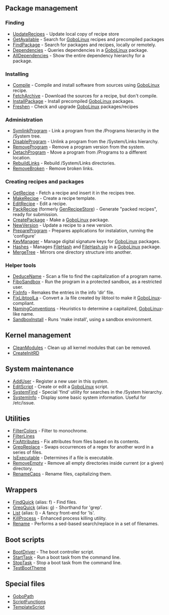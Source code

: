 
==  Package management ==

=== Finding ===
* [[UpdateRecipes]] - Update local copy of recipe store
* [[GetAvailable]]   - Search for [[GoboLinux]] recipes and precompiled packages
* [[FindPackage]] - Search for packages and recipes, locally or remotely.
* [[Dependencies]] - Queries dependencies in a [[GoboLinux]] package.
* [[AllDependencies]] - Show the entire dependency hierarchy for a package.

=== Installing ===
* [[Compile]] - Compile and install software from sources using [[GoboLinux]] recipe.
* [[FetchArchive]] - Download the sources for a recipe, but don't compile.
* [[InstallPackage]] - Install precompiled [[GoboLinux]] packages.
* [[Freshen]] - Check and upgrade [[GoboLinux]] packages/recipes

=== Administration ===
* [[SymlinkProgram]] - Link a program from the /Programs hierarchy in the /System tree.
* [[DisableProgram]] - Unlink a program from the /System/Links hierarchy.
* [[RemoveProgram]] - Remove a program version from the system.
* [[DetachProgram]] - Move a program from /Programs to a different location.
* [[RebuildLinks]] - Rebuild /System/Links directories.
* [[RemoveBroken]] - Remove broken links.

===  Creating recipes and packages ===

* [[GetRecipe]] - Fetch a recipe and insert it in the recipes tree.
* [[MakeRecipe]] - Create a recipe template.
* [[EditRecipe]] - Edit a recipe.
* [[PackRecipe]] (formerly [[GenRecipeStore]]) - Generate "packed recipes", ready for submission.
* [[CreatePackage]] - Make a [[GoboLinux]] package.
* [[NewVersion]] - Update a recipe to a new version.
* [[PrepareProgram]] - Prepares applications for instalation, running the 'configure'
* [[KeyManager]] - Manage digital signature keys for [[GoboLinux]] packages.
* [[Hashes]] - Manages [[FileHash]] and [[FileHash.sig]] in a [[GoboLinux]] package.
* [[MergeTree]] - Mirrors one directory structure into another.

===  Helper tools ===

* [[DeduceName]] - Scan a file to find the capitalization of a program name.
* [[FiboSandbox]] - Run the program in a protected sandbox, as a restricted user.
* [[FixInfo]] - Remakes the entries in the info 'dir' file.
* [[FixLibtoolLa]] - Convert a .la file created by libtool to make it [[GoboLinux]]-compliant.
* [[NamingConventions]] - Heuristics to determine a capitalized, [[GoboLinux]]-like name.
* [[SandboxInstall]] - Runs 'make install', using a sandbox environment.

==  Kernel management ==

* [[CleanModules]] - Clean up all kernel modules that can be removed.
* [[CreateInitRD]]

==  System maintenance ==

* [[AddUser]] - Register a new user in this system.
* [[EditScript]] - Create or edit a [[GoboLinux]] script.
* [[SystemFind]] - Special 'find' utility for searches in the /System hierarchy.
* [[SystemInfo]] - Display some basic system information. Useful for /etc/issue.

==  Utilities ==

* [[FilterColors]] - Filter to monochrome.
* [[FilterLines]]
* [[FixAttributes]] - Fix attributes from files based on its contents.
* [[GrepReplace]] - Swaps occurrences of a regex for another word in a series of files.
* [[IsExecutable]] - Determines if a file is executable.
* [[RemoveEmpty]] - Remove all empty directories inside current (or a given) directory.
* [[RenameCaps]] - Rename files, capitalizing them.

==  Wrappers ==

* [[FindQuick]] (alias: f) - Find files.
* [[GrepQuick]] (alias: g) - Shorthand for 'grep'.
* [[List]] (alias: l) - A fancy front-end for 'ls'.
* [[KillProcess]] - Enhanced process killing utility.
* [[Rename]] - Performs a sed-based search/replace in a set of filenames.

==  Boot scripts ==

* [[BootDriver]] - The boot controller script.
* [[StartTask]] - Run a boot task from the command line.
* [[StopTask]] - Stop a boot task from the command line.
* [[TestBootTheme]]

==  Special files ==

* [[GoboPath]]
* [[ScriptFunctions]]
* [[TemplateScript]]

{{Reference}}